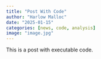 ```yaml
---
title: "Post With Code"
author: "Harlow Malloc"
date: "2025-01-15"
categories: [news, code, analysis]
image: "image.jpg"
---
```


This is a post with executable code.


